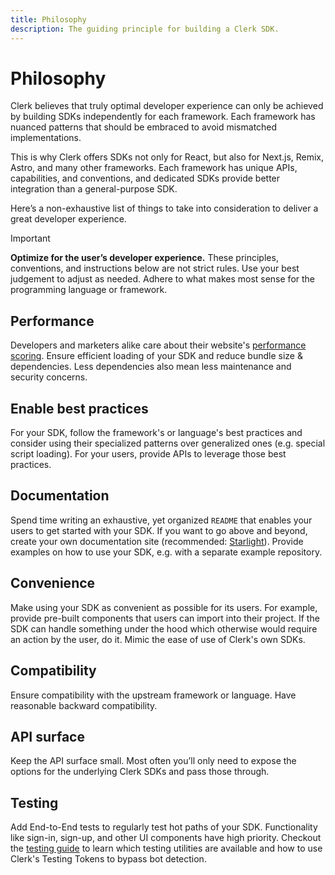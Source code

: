 ```yaml
---
title: Philosophy
description: The guiding principle for building a Clerk SDK.
---
```


# Philosophy

Clerk believes that truly optimal developer experience can only be achieved by building SDKs independently for each framework. Each framework has nuanced patterns that should be embraced to avoid mismatched implementations.

This is why Clerk offers SDKs not only for React, but also for Next.js, Remix, Astro, and many other frameworks.  Each framework has unique APIs, capabilities, and conventions, and dedicated SDKs provide better integration than a general-purpose SDK.

Here’s a non-exhaustive list of things to take into consideration to deliver a great developer experience.

> [!IMPORTANT]
> **Optimize for the user’s developer experience.** These principles, conventions, and instructions below are not strict rules. Use your best judgement to adjust as needed. Adhere to what makes most sense for the programming language or framework.

## Performance

Developers and marketers alike care about their website's [performance scoring](https://developer.chrome.com/docs/lighthouse/performance/performance-scoring). Ensure efficient loading of your SDK and reduce bundle size & dependencies. Less dependencies also mean less maintenance and security concerns.

## Enable best practices

For your SDK, follow the framework's or language's best practices and consider using their specialized patterns over generalized ones (e.g. special script loading). For your users, provide APIs to leverage those best practices.

## Documentation

Spend time writing an exhaustive, yet organized `README` that enables your users to get started with your SDK. If you want to go above and beyond, create your own documentation site (recommended: [Starlight](https://starlight.astro.build/)). Provide examples on how to use your SDK, e.g. with a separate example repository.

## Convenience

Make using your SDK as convenient as possible for its users. For example, provide pre-built components that users can import into their project. If the SDK can handle something under the hood which otherwise would require an action by the user, do it. Mimic the ease of use of Clerk's own SDKs.

## Compatibility

Ensure compatibility with the upstream framework or language. Have reasonable backward compatibility.

## API surface

Keep the API surface small. Most often you’ll only need to expose the options for the underlying Clerk SDKs and pass those through.

## Testing

Add End-to-End tests to regularly test hot paths of your SDK. Functionality like sign-in, sign-up, and other UI components have high priority. Checkout the [testing guide](https://clerk.com/docs/testing/overview) to learn which testing utilities are available and how to use Clerk's Testing Tokens to bypass bot detection.
